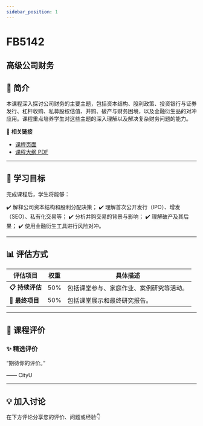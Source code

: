 ```yaml
---
sidebar_position: 1
---
```


# FB5142
## 高级公司财务

## **📘 简介**
本课程深入探讨公司财务的主要主题，包括资本结构、股利政策、投资银行与证券发行、杠杆收购、私募股权估值、并购、破产与财务困境，以及金融衍生品的对冲应用。课程重点培养学生对这些主题的深入理解以及解决复杂财务问题的能力。

🔗 **相关链接**
- [课程页面](https://www.cityu.edu.hk/catalogue/pg/202425/course/FB5142.htm)
- [课程大纲 PDF](https://www.cityu.edu.hk/catalogue/pg/202425/course/FB5142.pdf)

---

## **🎯 学习目标**

完成课程后，学生将能够：

✔️ 解释公司资本结构和股利分配决策；
✔️ 理解首次公开发行（IPO）、增发（SEO）、私有化交易等；
✔️ 分析并购交易的背景与影响；
✔️ 理解破产及其后果；
✔️ 使用金融衍生工具进行风险对冲。

---

## **📊 评估方式**

| **评估项目**          | **权重** | **具体描述**                                                                                     |
|----------------------|---------|-----------------------------------------------------------------------------------------------|
| **📋 持续评估**       | 50%     | 包括课堂参与、家庭作业、案例研究等活动。                                                         |
| **📄 最终项目**       | 50%     | 包括课堂展示和最终研究报告。                                                                    |

---

## **💬 课程评价**

### ✨ **精选评价**
<div className={commentStyles.commentBox}>
    <p className={commentStyles.commentText}>
        “期待你的评价。”
    </p>
    <p className={commentStyles.commentAuthor}>—— CityU</p>
</div>

---

## **💡 加入讨论**

在下方评论分享您的评价、问题或经验👇
<Utterances />